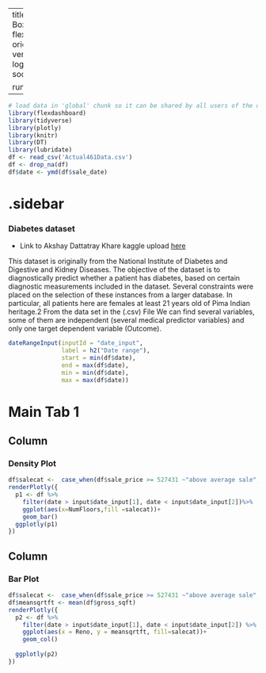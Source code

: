 
---
title: "Diabetes data - Check Box"
output: 
  flexdashboard::flex_dashboard:
    orientation: columns
    vertical_layout: fill
    logo: logo.png
    source_code: embed
    social: menu

runtime: shiny
---

```r
# load data in 'global' chunk so it can be shared by all users of the dashboard
library(flexdashboard)
library(tidyverse)
library(plotly)
library(knitr)
library(DT)
library(lubridate)
df <- read_csv('Actual461Data.csv')
df <- drop_na(df)
df$date <- ymd(df$sale_date)
```

{.sidebar}
=======================================================================
### Diabetes dataset
- Link to Akshay Dattatray Khare kaggle upload [here](https://www.kaggle.com/datasets/akshaydattatraykhare/diabetes-dataset)


This dataset is originally from the National Institute of Diabetes and Digestive and Kidney
Diseases. The objective of the dataset is to diagnostically predict whether a patient has diabetes,
based on certain diagnostic measurements included in the dataset. Several constraints were placed
on the selection of these instances from a larger database. In particular, all patients here are females
at least 21 years old of Pima Indian heritage.2
From the data set in the (.csv) File We can find several variables, some of them are independent
(several medical predictor variables) and only one target dependent variable (Outcome).

```r
dateRangeInput(inputId = "date_input", 
               label = h2("Date range"), 
               start = min(df$date), 
               end = max(df$date),
               min = min(df$date), 
               max = max(df$date))
```

Main Tab 1
=======================================================================

Column {data-width=500}
-----------------------------------------------------------------------

### Density Plot

```r
df$salecat <-  case_when(df$sale_price >= 527431 ~"above average sale",TRUE~"below average sale")
renderPlotly({
  p1 <- df %>% 
    filter(date > input$date_input[1], date < input$date_input[2])%>%  
    ggplot(aes(x=NumFloors,fill =salecat))+
    geom_bar()
  ggplotly(p1)
})
```

Column {data-width=500}
-----------------------------------------------------------------------

### Bar Plot

```r
df$salecat <-  case_when(df$sale_price >= 527431 ~"above average sale",TRUE~"below average sale")
df$meansqrtft <- mean(df$gross_sqft)
renderPlotly({
  p2 <- df %>% 
    filter(date > input$date_input[1], date < input$date_input[2]) %>%  
    ggplot(aes(x = Reno, y = meansqrtft, fill=salecat))+
    geom_col()
    
  ggplotly(p2)
})
  
  
```
